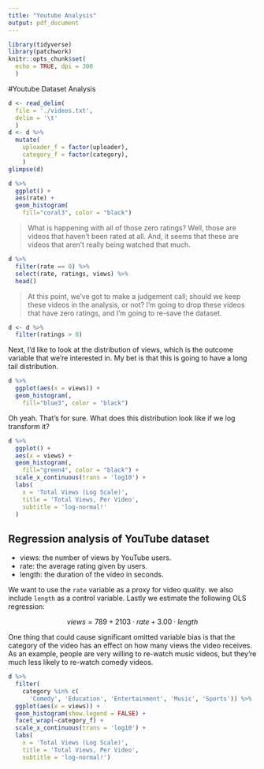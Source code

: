 ```yaml
---
title: "Youtube Analysis"
output: pdf_document
---
```


```r
library(tidyverse)
library(patchwork) 
knitr::opts_chunk$set(
  echo = TRUE, dpi = 300
  )
```

#Youtube Dataset Analysis

```r
d <- read_delim(
  file = './videos.txt', 
  delim = '\t'
  )
d <- d %>% 
  mutate(
    uploader_f = factor(uploader), 
    category_f = factor(category), 
    )
glimpse(d)
```

```r
d %>% 
  ggplot() + 
  aes(rate) + 
  geom_histogram(
    fill="coral3", color = "black") 
```

> What is happening with all of those zero ratings? Well, those are videos that haven't been rated at all. And, it seems that these are videos that aren't really being watched that much. 
```r
d %>% 
  filter(rate == 0) %>% 
  select(rate, ratings, views) %>% 
  head()
```
> At this point, we've got to make a judgement call; should we keep these videos in the analysis, or not? I'm going to drop these videos that have zero ratings, and I'm going to re-save the dataset. 
```r
d <- d %>% 
  filter(ratings > 0)
```

Next, I'd like to look at the distribution of views, which is the outcome variable that we're interested in. My bet is that this is going to have a long tail distribution. 

```r
d %>% 
  ggplot(aes(x = views)) + 
  geom_histogram(,
    fill="blue3", color = "black")
```

Oh yeah. That's for sure. What does this distribution look like if we log transform it? 

```r
d %>% 
  ggplot() + 
  aes(x = views) + 
  geom_histogram(,
    fill="green4", color = "black") + 
  scale_x_continuous(trans = 'log10') + 
  labs(
    x = 'Total Views (Log Scale)', 
    title = 'Total Views, Per Video', 
    subtitle = 'log-normal!'
  )
```

## Regression analysis of YouTube dataset

- views: the number of views by YouTube users.
- rate: the average rating given by users.
- length: the duration of the video in seconds.

We want to use the `rate` variable as a proxy for video quality.  we also include `length` as a control variable.  Lastly we estimate the following OLS regression:

$$
views = 789 + 2103 \cdot rate + 3.00 \cdot length
$$

One thing that could cause significant omitted variable bias is that the category of the video has an effect on how many views the video receives. As an example, people are very willing to re-watch music videos, but they're much less likely to re-watch comedy videos. 
```r
d %>% 
  filter(
    category %in% c(
      'Comedy', 'Education', 'Entertainment', 'Music', 'Sports')) %>% 
  ggplot(aes(x = views)) + 
  geom_histogram(show.legend = FALSE) + 
  facet_wrap(~category_f) + 
  scale_x_continuous(trans = 'log10') + 
  labs(
    x = 'Total Views (Log Scale)', 
    title = 'Total Views, Per Video', 
    subtitle = 'log-normal!')
```


